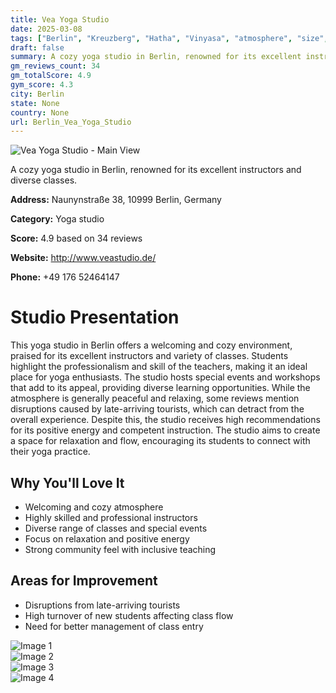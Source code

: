 ```yaml
---
title: Vea Yoga Studio
date: 2025-03-08
tags: ["Berlin", "Kreuzberg", "Hatha", "Vinyasa", "atmosphere", "size", "Berlin"]  
draft: false
summary: A cozy yoga studio in Berlin, renowned for its excellent instructors and diverse classes.
gm_reviews_count: 34
gm_totalScore: 4.9
gym_score: 4.3
city: Berlin
state: None
country: None
url: Berlin_Vea_Yoga_Studio
---
```


<div className="aspect-[16/9] relative my-8">
  <img 
    src="https://lh5.googleusercontent.com/p/AF1QipNrGVfyl15P7BTSkaJtmWqBLftQYBt65qqGcgFf=w1920-h1080-k-no"
    alt="Vea Yoga Studio - Main View"
    className="object-cover absolute inset-0 w-full h-full rounded-lg"
  />
</div>

A cozy yoga studio in Berlin, renowned for its excellent instructors and diverse classes.

**Address:** Naunynstraße 38, 10999 Berlin, Germany

**Category:** Yoga studio

**Score:** 4.9 based on 34 reviews

**Website:** http://www.veastudio.de/

**Phone:** +49 176 52464147

# Studio Presentation

This yoga studio in Berlin offers a welcoming and cozy environment, praised for its excellent instructors and variety of classes. Students highlight the professionalism and skill of the teachers, making it an ideal place for yoga enthusiasts. The studio hosts special events and workshops that add to its appeal, providing diverse learning opportunities. While the atmosphere is generally peaceful and relaxing, some reviews mention disruptions caused by late-arriving tourists, which can detract from the overall experience. Despite this, the studio receives high recommendations for its positive energy and competent instruction.
The studio aims to create a space for relaxation and flow, encouraging its students to connect with their yoga practice.

## Why You'll Love It

- Welcoming and cozy atmosphere
- Highly skilled and professional instructors
- Diverse range of classes and special events
- Focus on relaxation and positive energy
- Strong community feel with inclusive teaching

## Areas for Improvement

- Disruptions from late-arriving tourists
- High turnover of new students affecting class flow
- Need for better management of class entry

<div className="grid grid-cols-1 xl:grid-cols-2 gap-4 my-8">
<div className="aspect-[4/3] relative"><img src="https://lh5.googleusercontent.com/p/AF1QipNUAa_hq9aHxgOwr5wpN5W7LqQ1hyPQSNEdbgfk=w1920-h1080-k-no" alt="Image 1" className="object-cover absolute inset-0 w-full h-full rounded-lg" /></div>
<div className="aspect-[4/3] relative"><img src="https://lh5.googleusercontent.com/p/AF1QipOt3fY1NDvkw1OIkC86iYu-Z3RF3-XxBDHT2Gl-=w1920-h1080-k-no" alt="Image 2" className="object-cover absolute inset-0 w-full h-full rounded-lg" /></div>
<div className="aspect-[4/3] relative"><img src="https://lh5.googleusercontent.com/p/AF1QipO2SwU4oge2hGSSDUm9xAKYdCBc5uXnBtYdVzCX=w1920-h1080-k-no" alt="Image 3" className="object-cover absolute inset-0 w-full h-full rounded-lg" /></div>
<div className="aspect-[4/3] relative"><img src="https://lh5.googleusercontent.com/p/AF1QipPVlkeoMZTdLIt1Hn462OvKUAyHjHGhiEPWbKP3=w1920-h1080-k-no" alt="Image 4" className="object-cover absolute inset-0 w-full h-full rounded-lg" /></div>
</div>